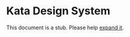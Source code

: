 # Kata Design System

This document is a stub. Please help [expand it](https://github.com/kata-ai/kata-kit).
